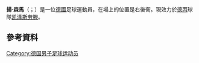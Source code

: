 {{noteTA
|G1=Football
|G2=uefa
|G3=德甲
|1=zh-cn:扬;zh-hk:真恩;zh-tw:揚;
}}
{{Infobox football biography
| name        = 揚·森馬<br>Jean Zimmer
| image       = Jean zimmer.jpg
| caption = Zimmer training with VfB Stuttgart in 2016
| birth_date  = {{birth date and age|1993|12|6|df=yes}}
| birth_place = [[德國|德國]][[巴特迪克海姆|巴特迪克海姆]]
| height      = {{convert|1.71|m|abbr=on}}
| position    = 右後衛
| currentclub = [[凯泽斯劳滕足球俱乐部|凯泽斯劳滕]]
| clubnumber  = 8
| youthyears1 = 2010–2012 | youthclubs1 = [[凯泽斯劳滕足球俱乐部|凯泽斯劳滕]]
| years1 = 2012–2014  | caps1 = 59 | goals1 = 1 | clubs1 = 1. FC Kaiserslautern II
| years2 = 2013–2016  | caps2 = 61 | goals2 = 5 | clubs2 = [[凯泽斯劳滕足球俱乐部|凯泽斯劳滕]]
| years3 = 2016–2018  | caps3 = 16 | goals3 = 0 | clubs3 = [[斯图加特体育俱乐部|史特加]]
| years4 = 2016       | caps4 = 1  | goals4 = 0 | clubs4 = VfB Stuttgart II
| years5 = 2017–2018  | caps5 = 29 | goals5 = 1 | clubs5 = → [[福尔图娜杜塞尔多夫|杜塞尔多夫]] (外借)
| years6 = 2018–2021  | caps6 = 43 | goals6 = 1  | clubs6 = [[福尔图娜杜塞尔多夫|杜塞尔多夫]]
| years7 = 2021  | caps7 = 19 | goals7 = 0 | clubs7 = → [[凯泽斯劳滕足球俱乐部|凯泽斯劳滕]] (外借)
| years8 = 2021–  | caps8 = 11 | goals8 = 0 | clubs8 = [[凯泽斯劳滕足球俱乐部|凯泽斯劳滕]]
| nationalyears1 = 2009 | nationalteam1 = 德國U17 | nationalcaps1 = 1 | nationalgoals1 = 0
| nationalyears2 = 2014–2015 | nationalteam2 = [[德國21歲以下國家足球隊|德國U21]] | nationalcaps2 = 2 | nationalgoals2 = 0
| club-update = 16:43, 31 October 2021 (UTC)
| ntupdate    = 09:27, 10 August 2017 (UTC)
}}

'''揚·森馬'''（{{lang-de|Jean Zimmer}}；{{bd|1993年|12月6日}}）是一位[[德國|德國]]足球運動員，在場上的位置是右後衛。現效力於[[德丙|德丙]]球隊[[凯泽斯劳滕足球俱乐部|凯泽斯劳滕]]。

==參考資料==
{{Reflist}}

{{DEFAULTSORT:Zimmer, Jean}}
[[Category:德国男子足球运动员|Category:德国男子足球运动员]]

{{Sport-bio-stub}}